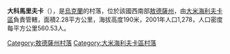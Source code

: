 {{coord|47|5|13|N|29|38|54|E|scale:30000|display=title}}

'''大科馬里夫卡'''（{{lang-uk|Великокомарівка}}），是[[烏克蘭|烏克蘭]]的村落，位於該國西南部[[敖德薩州|敖德薩州]]，由[[大米海利夫卡區|大米海利夫卡區]]負責管轄，面積2.28平方公里，海拔高度190米，2001年人口1,278，人口密度每平方公里560.53人。

{{DEFAULTSORT:Великокомарівка}}
[[Category:敖德薩州村落|Category:敖德薩州村落]]
[[Category:大米海利夫卡區村落|Category:大米海利夫卡區村落]]


{{Odessa-geo-stub}}